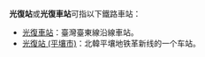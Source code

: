'''光復站'''或'''光復車站'''可指以下鐵路車站：
* [[光復車站|光復車站]]：臺灣臺東線沿線車站。
* [[光復站_(平壤市)|光復站 (平壤市)]]：北韓平壤地铁革新线的一个车站。
{{disambiguation|Cat=三字車站名消歧義}}